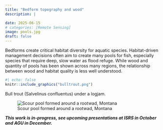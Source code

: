 ```yaml
---
title: "Bedform topography and wood"
description: |

date: 2025-06-15
# categories: [Remote Sensing]
image: pools.jpg
draft: false
---
```


Bedforms create critical habitat diversity for aquatic species. Habitat-driven management decisions often aim to create many pools for fish, especially species that require deep, slow water as flood refuge. While wood and quantity of pools has been shown across many regions, the relationship between wood and habitat quality is less well understood.
  
:::{.column-margin}
```r
#| echo: false
knitr::include_graphics("bulltrout.png")
```
::: {.center-text .extra-small-text .dark-gray-text .topbr}
Bull trout (Salvelinus confluentus) under a logjam.
:::
:::

![Scour pool formed around a rootwad, Montana](pools.jpg){group="my-group"}


***This work is in-progress, see upcoming presentations at ISRS in October and AGU in December.***

